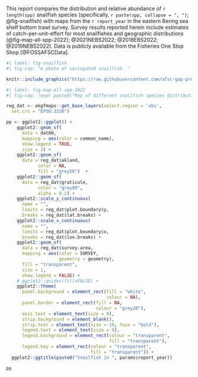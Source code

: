 
<!-- This child doc will, unless otherwise specified, -->
<!-- inherit all of the formatting of the parent qmd -->

<!-- Note that the double curly brackets {{ }} can be used to inherit content from the global environment -->

This report compares the distribution and relative abundance of `r length(spp)` snailfish species (specifically, `r paste(spp, collapse = ", ")`; @fig-snailfish) with maps from the `r report_year` in the eastern Bering sea shelf bottom trawl survey. Survey results reported herein include estimates of catch-per-unit-effort for most snailfishes and geographic distributions (@fig-map-all-spp-2022); @2021NEBS2022; @2018EBS2022; @2019NEBS2022). Data is publicly available from the Fisheries One Stop Shop [@FOSSAFSCData]. 

```r
#| label: fig-snailfish
#| fig-cap: "A photo of variegated snailfish. "

knitr::include_graphics("https://raw.githubusercontent.com/afsc-gap-products/gap_bs_data_report/main/img/variegated-snailfish.png")
```

<!-- !expr allows you to use an expression in the captions -->

```r
#| label: fig-map-all-spp-2022
#| fig-cap: !expr paste0("Map of different snailfish species distributions in ", report_year, ". ")

reg_dat <- akgfmaps::get_base_layers(select.region = 'ebs',
  set.crs = "EPSG:3338") 

pp <- ggplot2::ggplot() +
    ggplot2::geom_sf(
      data = dat00, 
      mapping = aes(color = common_name), 
      show.legend = TRUE,
      size = 3) +
    ggplot2::geom_sf(
      data = reg_dat$akland,
            color = NA,
            fill = "grey50")  +
    ggplot2::geom_sf(
      data = reg_dat$graticule,
            color = "grey80",
            alpha = 0.2) +
    ggplot2::scale_y_continuous(
      name = "",
      limits = reg_dat$plot.boundary$y, 
      breaks = reg_dat$lat.breaks) +
    ggplot2::scale_x_continuous(
      name = "",
      limits = reg_dat$plot.boundary$x, 
      breaks = reg_dat$lon.breaks) +
    ggplot2::geom_sf(
      data = reg_dat$survey.area,
      mapping = aes(color = SURVEY,
                    geometry = geometry),
      fill = "transparent",
      size = 1,
      show.legend = FALSE) +
    # ggplot2::guides(fill=FALSE) + 
    ggplot2::theme( 
      panel.background = element_rect(fill = "white", 
                                      colour = NA), 
      panel.border = element_rect(fill = NA, 
                                  colour = "grey20"), 
      axis.text = element_text(size = 8), 
      strip.background = element_blank(), 
      strip.text = element_text(size = 10, face = "bold"), 
      legend.text = element_text(size = 9),
      legend.background = element_rect(colour = "transparent", 
                                       fill = "transparent"),
      legend.key = element_rect(colour = "transparent", 
                                fill = "transparent")) +
  ggplot2::ggtitle(paste0("Snailfish in ", params$report_year))

pp

```

